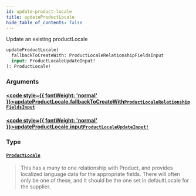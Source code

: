 ```yaml
---
id: update-product-locale
title: updateProductLocale
hide_table_of_contents: false
---
```








Update an existing productLocale

```graphql
updateProductLocale(
  fallbackToCreateWith: ProductLocaleRelationshipFieldsInput
  input: ProductLocaleUpdateInput!
): ProductLocale!
```


### Arguments

#### [<code style={{ fontWeight: 'normal' }}>updateProductLocale.<b>fallbackToCreateWith</b></code>](#)<Bullet />[`ProductLocaleRelationshipFieldsInput`](/demand/api/graphql-admin/reference/inputs/product-locale-relationship-fields-input) <Badge class="secondary" text="input"/>
> 
> 

#### [<code style={{ fontWeight: 'normal' }}>updateProductLocale.<b>input</b></code>](#)<Bullet />[`ProductLocaleUpdateInput!`](/demand/api/graphql-admin/reference/inputs/product-locale-update-input) <Badge class="secondary" text="non-null"/> <Badge class="secondary" text="input"/>
> 
> 

### Type

#### [`ProductLocale`](/demand/api/graphql-admin/reference/objects/product-locale) <Badge class="secondary" text="object"/>
> This has a many to one relationship with Product, and provides localized language data for the appropriate fields.
There will often only be one of these, and it should be the one set in defaultLocale for the supplier.
> 





